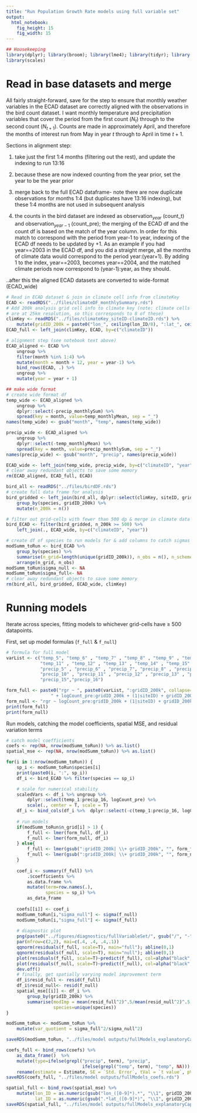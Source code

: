 ```yaml
---
title: "Run Population Growth Rate models using full variable set"
output: 
  html_notebook: 
    fig_height: 15
    fig_width: 15
---
```

```r
## Housekeeping
library(dplyr); library(broom); library(lme4); library(tidyr); library(lmerTest);
library(scales)
```

# Read in base datasets and merge 
All fairly straight-forward, save for the step to ensure that monthly weather variables in the ECAD dataset are correctly aligned with the observations in the bird count dataset. I want monthly temperature and precipitation variables that cover the period from the first count ($N_t$) through to the second count ($N_{t+1}$). Counts are made in approximately April, and therefore the months of interest run from May in year $t$ through to April in time $t+1$. 

Sections in alignment step:

(1) take just the first 1:4 months (filtering out the rest), and update the indexing to run 13:16

(2) because these are now indexed counting from the year prior, set the year to be the year prior

(3) merge back to the full ECAD dataframe- note there are now duplicate observations for months 1:4 (but duplicates have 13:16 indexing), but these 1:4 months are not used in subsequent analysis

(4) the counts in the bird dataset are indexed as observation$_{year}$ (count_t) and observation$_{year-1}$ (count_pre); the merging of the ECAD df and the count df is based on the match of the year column. In order for this match to correspond with the period from year-1 to year, indexing of the ECAD df needs to be updated by +1. As an example if you had year==2003 in the ECAD df, and you did a straight merge, all the months of climate data would correspond to the period year:(year+1). By adding 1 to the index, year==2003, becomes year==2004, and the matched climate periods now correspond to (year-1):year, as they should. 

..after this the aligned ECAD datasets are converted to wide-format (ECAD_wide)
```r
# Read in ECAD dataset & join in climate cell info from climateKey
ECAD <- readRDS("../files/climateDF_monthlySummary.rds")
# Add 200k analysis grid cell info to climate key (note: climate cells
# are at 25km resolution, so this corresponds to 8 of these)
climKey <- readRDS("../files/climateKey_siteID-climateID.rds") %>%
    mutate(gridID_200k = paste0("lon_", ceiling(lon_ID/8), ":lat_", ceiling(lat_ID/8)))
ECAD_full <- left_join(climKey, ECAD, by=c("climateID"))

# alignment step (see notebook text above)
ECAD_aligned <- ECAD %>% 
    ungroup %>%
    filter(month %in% 1:4) %>%
    mutate(month = month + 12, year = year-1) %>%
    bind_rows(ECAD, .) %>%
    ungroup %>%
    mutate(year = year + 1)

## make wide format
# create wide format df
temp_wide <- ECAD_aligned %>% 
    ungroup %>% 
    dplyr::select(-precip_monthlySum) %>%
    spread(key = month, value=temp_monthlyMean, sep = "_")
names(temp_wide) <- gsub("month", "temp", names(temp_wide))

precip_wide <- ECAD_aligned %>% 
    ungroup %>% 
    dplyr::select(-temp_monthlyMean) %>%
    spread(key = month, value=precip_monthlySum, sep = "_")
names(precip_wide) <- gsub("month", "precip", names(precip_wide))

ECAD_wide <- left_join(temp_wide, precip_wide, by=c("climateID", "year"))
# clear away redundant objects to save some memory
rm(ECAD_aligned, ECAD_full, ECAD)
```


```r
bird_all <- readRDS("../files/birdDF.rds") 
# create full data frame for analysis
bird_gridded <- left_join(bird_all, dplyr::select(climKey, siteID, gridID_200k, lon_ID, lat_ID), by="siteID") %>%
    group_by(species, gridID_200k) %>%
    mutate(n_200k = n())

# filter out grid-cells with fewer than 500 dp & merge in climate data from ECAD
bird_ECAD <- filter(bird_gridded, n_200k >= 500) %>%
    left_join(., ECAD_wide, by=c("climateID", "year"))  

# create df of species to run models for & add columns to catch sigmas
modSumm_toRun <- bird_ECAD %>%
    group_by(species) %>%
    summarise(n_grid=length(unique(gridID_200k)), n_obs = n(), n_scheme=length(unique(schemeID))) %>%
    arrange(n_grid, n_obs)
modSumm_toRun$sigma_null <- NA
modSumm_toRun$sigma_full<- NA
# clear away redundant objects to save some memory
rm(bird_all, bird_gridded, ECAD_wide, climKey)
```

# Running models
Iterate across species, fitting models to whichever grid-cells have $\geq$ 500 datapoints. 

First, set up model formulas (`f_full` & `f_null`)
```r
# formula for full model 
varList <- c("temp_5", "temp_6" , "temp_7" , "temp_8" , "temp_9" , "temp_10" , 
             "temp_11" , "temp_12" , "temp_13" , "temp_14" , "temp_15" , "temp_16" , 
             "precip_5" , "precip_6" , "precip_7", "precip_8" , "precip_9" , 
             "precip_10" , "precip_11" , "precip_12" , "precip_13" , "precip_14" , 
             "precip_15","precip_16")

form_full <- paste0("rgr ~ ", paste0(varList, ":gridID_200k", collapse=" + "), 
                 " + logCount_pre:gridID_200k + (1|siteID) + gridID_200k")
form_null <- "rgr ~ logCount_pre:gridID_200k + (1|siteID) + gridID_200k"
print(form_full)
print(form_null)
```

Run models, catching the model coefficients, spatial MSE, and residual variation terms
```r
# catch model coefficients
coefs <- rep(NA, nrow(modSumm_toRun)) %>% as.list()
spatial_mse <- rep(NA, nrow(modSumm_toRun)) %>% as.list()

for(i in 1:nrow(modSumm_toRun)) {
    sp_i <- modSumm_toRun$species[i]
    print(paste0(i, ":", sp_i))
    df_i <- bird_ECAD %>% filter(species == sp_i)

    # scale for numerical stability
    scaledVars <- df_i %>% ungroup %>%
        dplyr::select(temp_1:precip_16, logCount_pre) %>%
        scale(., center = T, scale = T)
    df_i <- bind_cols(df_i %>%  dplyr::select(-c(temp_1:precip_16, logCount_pre)), data.frame(scaledVars))
    
    # run models
    if(modSumm_toRun$n_grid[i] > 1) {
        f_full <- lmer(form_full, df_i)
        f_null <- lmer(form_null, df_i)   
    } else{
        f_full <- lmer(gsub(":gridID_200k| \\+ gridID_200k", "", form_full), df_i)
        f_null <- lmer(gsub(":gridID_200k| \\+ gridID_200k", "", form_null), df_i)  
    }
    
    coef_i <- summary(f_full) %>%
        .$coefficients %>%
        as.data.frame %>%
        mutate(term=row.names(.),
               species = sp_i) %>%
        as_data_frame
    
    coefs[[i]] <- coef_i
    modSumm_toRun[i,"sigma_null"] <- sigma(f_null)
    modSumm_toRun[i,"sigma_full"] <- sigma(f_full)
    
    # diagnostic plot
    png(paste0("../figures/diagnostics/fullVariableSet/", gsub("/", "-", sp_i),".png"), width = 500, height=500)
    par(mfrow=c(2,2), mai=c(.4, .4, .4,.1))
    qqnorm(residuals(f_full, scale=T), main="full"); abline(0,1)
    qqnorm(residuals(f_null, scale=T), main="null"); abline(0,1)
    plot(residuals(f_full, scale=T)~predict(f_full), col=alpha("black", .5)); abline(0, 0)
    plot(residuals(f_null, scale=T)~predict(f_null), col=alpha("black", .5)); abline(0, 0)
    dev.off()
    # finally, get spatially varying model improvement term
    df_i$resid_full <- resid(f_full)
    df_i$resid_null<- resid(f_null)
    spatial_mse[[i]] <- df_i %>%
        group_by(gridID_200k) %>%
        summarise(modImp = mean(resid_full^2)^.5/mean(resid_null^2)^.5, lat=mean(lat_WGS84), lon=mean(lon_WGS84),
                  species=unique(species))
}
```

```r
modSumm_toRun <- modSumm_toRun %>%
    mutate(var_quotient = sigma_full^2/sigma_null^2)

saveRDS(modSumm_toRun, "../files/model outputs/fullModels_explanatoryCapacity.rds")

coefs_full <- bind_rows(coefs) %>%
    as_data_frame()  %>%
    mutate(type=ifelse(grepl("precip", term), "precip",
                             ifelse(grepl("temp", term), "temp", NA))) %>%
    rename(estimate = Estimate, SE = `Std. Error`, tVal = `t value`, pVal = `Pr(>|t|)`)
saveRDS(coefs_full, "../files/model outputs/fullModels_coefs.rds")

spatial_full <- bind_rows(spatial_mse) %>%
    mutate(lon_ID = as.numeric(gsub("lon_([0-9]*).*", "\\1", gridID_200k)),
           lat_ID = as.numeric(gsub(".*lat_([0-9]*)", "\\1", gridID_200k)))
saveRDS(spatial_full, "../files/model outputs/fullModels_explanatoryCapacity_spatial.rds")
```